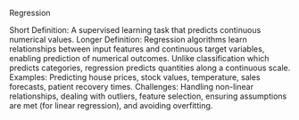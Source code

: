 Regression

Short Definition: A supervised learning task that predicts continuous numerical values.
Longer Definition: Regression algorithms learn relationships between input features and continuous target variables, enabling prediction of numerical outcomes. Unlike classification which predicts categories, regression predicts quantities along a continuous scale.
Examples: Predicting house prices, stock values, temperature, sales forecasts, patient recovery times.
Challenges: Handling non-linear relationships, dealing with outliers, feature selection, ensuring assumptions are met (for linear regression), and avoiding overfitting.
